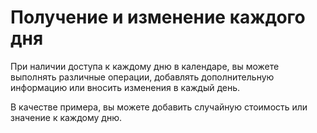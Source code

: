 # Получение и изменение каждого дня

При наличии доступа к каждому дню в календаре, вы можете выполнять различные операции, добавлять дополнительную информацию или вносить изменения в каждый день.

В качестве примера, вы можете добавить случайную стоимость или значение к каждому дню.

<Sandbox example="action-handlers-get-and-change-every-day" height={370} />
